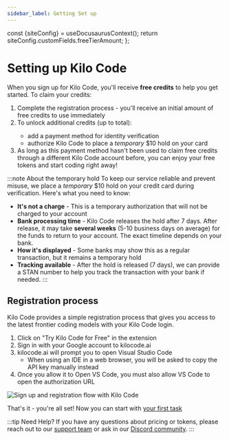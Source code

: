 ```yaml
---
sidebar_label: Getting Set up
---
```



  const {siteConfig} = useDocusaurusContext();
  return siteConfig.customFields.freeTierAmount;
};

# Setting up Kilo Code

When you sign up for Kilo Code, you'll receive **free credits** to help you get started. To claim your credits:

1. Complete the registration process - you'll receive an initial amount of free credits to use immediately
2. To unlock additional credits (up to <FreeTierAmount /> total):
    * add a payment method for identity verification
    * authorize Kilo Code to place a _temporary_ $10 hold on your card
3. As long as this payment method hasn't been used to claim free credits through a different Kilo Code account before, you can enjoy your free tokens and start coding right away!

:::note About the temporary hold
To keep our service reliable and prevent misuse, we place a _temporary_ $10 hold on your credit card during verification. Here's what you need to know:

- **It's not a charge** - This is a temporary authorization that will not be charged to your account
- **Bank processing time** - Kilo Code releases the hold after 7 days. After release, it may take **several weeks** (5-10 business days on average) for the funds to return to your account. The exact timeline depends on your bank.
- **How it's displayed** - Some banks may show this as a regular transaction, but it remains a temporary hold
- **Tracking available** - After the hold is released (7 days), we can provide a STAN number to help you track the transaction with your bank if needed.
:::

## Registration process

Kilo Code provides a simple registration process that gives you access to the latest frontier coding models with your Kilo Code login.

1. Click on "Try Kilo Code for Free" in the extension
1. Sign in with your Google account to kilocode.ai
1. kilocode.ai will prompt you to open Visual Studio Code
    * When using an IDE in a web browser, you will be asked to copy the API key manually instead
1. Once you allow it to Open VS Code, you must also allow VS Code to open the authorization URL

<img src="/docs/img/setting-up/signupflow.gif" alt="Sign up and registration flow with Kilo Code"  />

That's it - you're all set! Now you can start with [your first task](/getting-started/your-first-task)

:::tip Need Help?
If you have any questions about pricing or tokens, please reach out to our [support team](mailto:hi@kilocode.ai) or ask in our <a href={DISCORD_URL} target='_blank'>Discord community</a>.
:::
